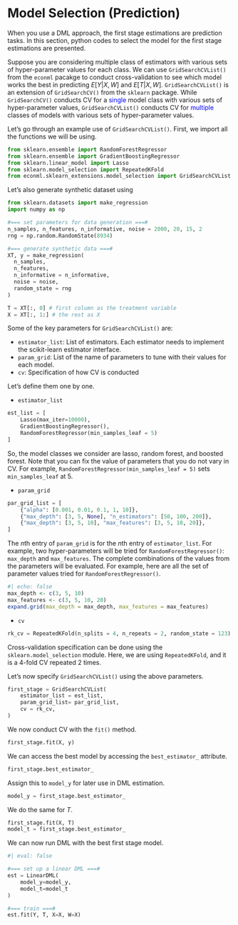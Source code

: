 # Model Selection (Prediction)

When you use a DML approach, the first stage estimations are prediction tasks. In this section, python codes to select the model for the first stage estimations are presented.

Suppose you are considering multiple class of estimators with various sets of hyper-parameter values for each class. We can use `GridSearchCVList()` from the `econml` pacakge to conduct cross-validation to see which model works the best in predicting $E[Y|X, W]$ and $E[T|X, W]$. `GridSearchCVList()` is an extension of `GridSearchCV()` from the `sklearn` package. While `GridSearchCV()` conducts CV for a <span style="color:blue"> single</span> model class with various sets of hyper-parameter values, `GridSearchCVList()` conducts CV for <span style="color:blue"> multiple</span> classes of models with various sets of hyper-parameter values.

Let's go through an example use of `GridSearchCVList()`. First, we import all the functions we will be using. 

```python
from sklearn.ensemble import RandomForestRegressor
from sklearn.ensemble import GradientBoostingRegressor
from sklearn.linear_model import Lasso
from sklearn.model_selection import RepeatedKFold
from econml.sklearn_extensions.model_selection import GridSearchCVList
```

Let's also generate synthetic dataset using 

```python
from sklearn.datasets import make_regression
import numpy as np

#=== set parameters for data generation ===#
n_samples, n_features, n_informative, noise = 2000, 20, 15, 2
rng = np.random.RandomState(8934)

#=== generate synthetic data ===#
XT, y = make_regression(
  n_samples, 
  n_features, 
  n_informative = n_informative, 
  noise = noise, 
  random_state = rng
)

T = XT[:, 0] # first column as the treatment variable
X = XT[:, 1:] # the rest as X
```

Some of the key parameters for `GridSearchCVList()` are:

+ `estimator_list`: List of estimators. Each estimator needs to implement the scikit-learn estimator interface. 
+ `param_grid`: List of the name of parameters to tune with their values for each model. 
+ `cv`: Specification of how CV is conducted

Let's define them one by one.

+ `estimator_list`

```python
est_list = [
    Lasso(max_iter=10000), 
    GradientBoostingRegressor(),
    RandomForestRegressor(min_samples_leaf = 5)
]
```

So, the model classes we consider are lasso, random forest, and boosted forest. Note that you can fix the value of parameters that you do not vary in CV. For example, `RandomForestRegressor(min_samples_leaf = 5)` sets `min_samples_leaf` at 5. 

+ `param_grid`

```python
par_grid_list = [
    {"alpha": [0.001, 0.01, 0.1, 1, 10]},
    {"max_depth": [3, 5, None], "n_estimators": [50, 100, 200]},
    {"max_depth": [3, 5, 10], "max_features": [3, 5, 10, 20]},
]
```

The $n$th entry of `param_grid` is for the $n$th entry of `estimator_list`. For example, two hyper-parameters will be tried for `RandomForestRegressor()`: `max_depth` and `max_features`. The complete combinations of the values from the parameters will be evaluated. For example, here are all the set of parameter values tried for `RandomForestRegressor()`.

```r
#| echo: false 
max_depth <- c(3, 5, 10)
max_features <- c(3, 5, 10, 20)
expand.grid(max_depth = max_depth, max_features = max_features)
```

+ `cv`

```python
rk_cv = RepeatedKFold(n_splits = 4, n_repeats = 2, random_state = 123)
```

Cross-validation specification can be done using the `sklearn.model_selection` module. Here, we are using `RepeatedKFold`, and it is a 4-fold CV repeated 2 times.

Let's now specify `GridSearchCVList()` using the above parameters.

```python
first_stage = GridSearchCVList(
    estimator_list = est_list,
    param_grid_list= par_grid_list,
    cv = rk_cv,
)
```

We now conduct CV with the `fit()` method.

```python
first_stage.fit(X, y)
```

We can access the best model by accessing the `best_estimator_` attribute. 

```python
first_stage.best_estimator_
```

Assign this to `model_y` for later use in DML estimation.

```python
model_y = first_stage.best_estimator_
```

We do the same for $T$.

```python
first_stage.fit(X, T)
model_t = first_stage.best_estimator_
```

We can now run DML with the best first stage model.

```python
#| eval: false 

#=== set up a linear DML ===#
est = LinearDML(
    model_y=model_y, 
    model_t=model_t
)

#=== train ===#
est.fit(Y, T, X=X, W=X)
```


